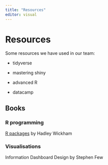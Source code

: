 ```yaml
---
title: "Resources"
editor: visual
---
```


# Resources

Some resources we have used in our team:

-   tidyverse

-   mastering shiny

-   advanced R

-   datacamp

## Books

### R programming

[R packages](https://r-pkgs.org/) by Hadley Wickham

### Visualisations

Information Dashboard Design by Stephen Few
